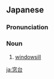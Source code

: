 ==Japanese==
{{ja-kanjitab|まど|だい|yomi=ko}}

===Pronunciation===
{{ja-pron|まどだい|y=ko}}

===Noun===
{{ja-noun|まどだい}}

# [[windowsill]]

[[ja:窓台]]